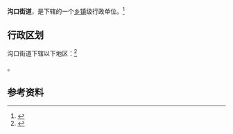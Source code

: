 {{中国乡级行政区
|景观照片文件名 = 
|景观照片描述 = 
|汉语拼音 = 
|其他语言 = 
|其他语言名称 = 
|旧称 = 
|地名出处 = 
|位置图文件名 = 
|位置图描述 = 
|自定义图片= 
|建置时间 = 
|政府驻地 = 
|毗邻 = 
|总面积 = 
|总人口 = 
|总人口年份 = 
|户籍人口 = 
|户籍人口年份 = 
|常住人口 = 
|常住人口年份 = 
|人口密度 = 
|GDP = 
|GDP年份 = 
|邮政编码 = 
|电话区号 = 952
|官方网站 = 
|网站名称 = 
|64/02/02/008/000}}

'''沟口街道'''，是{{PRC admin/fullname|64/02/02/008/000|3}}下辖的一个[[乡镇|乡镇]]级行政单位。<ref>{{PRC admin/ref sgc|{{PRC admin/parent|64/02/02/008/000}}}}</ref>

== 行政区划 ==

沟口街道下辖以下地区：<ref>{{PRC admin/ref sgc|64/02/02/008/000}}</ref>

{{PRC admin/children|64/02/02/008/000}}。

== 参考资料 ==

{{reflist}}

{{行政区划小作品}}
{{PRC admin/navcat|64/02/02/008/000}}